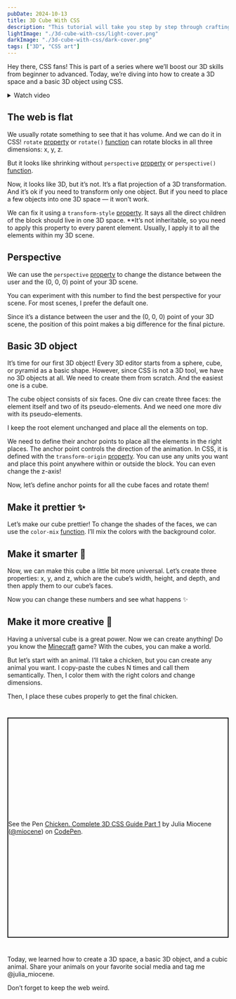 ```yaml
---
pubDate: 2024-10-13
title: 3D Cube With CSS
description: "This tutorial will take you step by step through crafting basic 3D objects — no special tools required."
lightImage: "./3d-cube-with-css/light-cover.png"
darkImage: "./3d-cube-with-css/dark-cover.png"
tags: ["3D", "CSS art"]
---
```


Hey there, CSS fans! This is part of a series where we’ll boost our 3D skills from beginner to advanced. Today, we’re diving into how to create a 3D space and a basic 3D object using CSS.

<details>
  <summary>Watch video</summary>
  
  <iframe width="100%" height="400" src="https://www.youtube.com/embed/dgEHpkm0xTI?si=Uqux71cvzGKPHVfd" title="YouTube video player" frameborder="0" allow="accelerometer; autoplay; clipboard-write; encrypted-media; gyroscope; picture-in-picture; web-share" referrerpolicy="strict-origin-when-cross-origin" allowfullscreen></iframe>
</details>


## The web is flat

We usually rotate something to see that it has volume. And we can do it in CSS! `rotate` [property](https://developer.mozilla.org/en-US/docs/Web/CSS/rotate) or `rotate()` [function](https://developer.mozilla.org/en-US/docs/Web/CSS/transform-function/rotate) can rotate blocks in all three dimensions: x, y, z.


<Example1 />

But it looks like shrinking without `perspective` [property](https://developer.mozilla.org/en-US/docs/Web/CSS/perspective) or `perspective()` [function](https://developer.mozilla.org/en-US/docs/Web/CSS/transform-function/perspective).


<Example2 />

Now, it looks like 3D, but it’s not. It’s a flat projection of a 3D transformation. And it’s ok if you need to transform only one object. But if you need to place a few objects into one 3D space — it won’t work.


<Example3 />

We can fix it using a `transform-style` [property](https://developer.mozilla.org/en-US/docs/Web/CSS/transform-style). It says all the direct children of the block should live in one 3D space. **It’s not inheritable, so you need to apply this property to every parent element. Usually, I apply it to all the elements within my 3D scene.


<Example4 />

## Perspective

We can use the `perspective` [property](https://developer.mozilla.org/en-US/docs/Web/CSS/perspective) to change the distance between the user and the (0, 0, 0) point of your 3D scene.


<Example5 />

You can experiment with this number to find the best perspective for your scene. For most scenes, I prefer the default one.

Since it’s a distance between the user and the (0, 0, 0) point of your 3D scene, the position of this point makes a big difference for the final picture.


<Example6 />

## Basic 3D object

It’s time for our first 3D object! Every 3D editor starts from a sphere, cube, or pyramid as a basic shape. However, since CSS is not a 3D tool, we have no 3D objects at all. We need to create them from scratch. And the easiest one is a cube.

The cube object consists of six faces. One div can create three faces: the element itself and two of its pseudo-elements. And we need one more div with its pseudo-elements.


<Example7 />

I keep the root element unchanged and place all the elements on top. 

We need to define their anchor points to place all the elements in the right places. The anchor point controls the direction of the animation. In CSS, it is defined with the `transform-origin` [property](https://developer.mozilla.org/en-US/docs/Web/CSS/transform-origin). You can use any units you want and place this point anywhere within or outside the block. You can even change the z-axis!


<Example8 />

Now, let’s define anchor points for all the cube faces and rotate them!


<Example9 />

## Make it prettier ✨

Let’s make our cube prettier! To change the shades of the faces, we can use the `color-mix` [function](https://developer.mozilla.org/en-US/docs/Web/CSS/color_value/color-mix). I’ll mix the colors with the background color.


<Example10 />

## Make it smarter 🧠 

Now, we can make this cube a little bit more universal. Let’s create three properties: x, y, and z, which are the cube’s width, height, and depth, and then apply them to our cube’s faces.

Now you can change these numbers and see what happens ✨


<Example11 />

## Make it more creative 🐔

Having a universal cube is a great power. Now we can create anything! Do you know the [Minecraft](https://www.google.com/search?q=Minecraft) game? With the cubes, you can make a world.

But let’s start with an animal. I’ll take a chicken, but you can create any animal you want. I copy-paste the cubes N times and call them semantically. Then, I color them with the right colors and change dimensions.


<Example12 />

Then, I place these cubes properly to get the final chicken.

<div style="margin-bottom: 40px">
  <p class="codepen" data-height="500" data-default-tab="html,result" data-slug-hash="abgWGPy" data-pen-title="Chicken. Complete 3D CSS Guide Part 1" data-user="miocene" style="height: 500px; box-sizing: border-box; display: flex; align-items: center; justify-content: center; border: 2px solid; margin: 40px 0;">
    <span>See the Pen <a href="https://codepen.io/miocene/pen/abgWGPy">
    Chicken. Complete 3D CSS Guide Part 1</a> by Julia Miocene (<a href="https://codepen.io/miocene">@miocene</a>)
    on <a href="https://codepen.io">CodePen</a>.</span>
  </p>
  <script async src="https://cpwebassets.codepen.io/assets/embed/ei.js"></script>
</div>

Today, we learned how to create a 3D space, a basic 3D object, and a cubic animal. Share your animals on your favorite social media and tag me @julia_miocene.

Don’t forget to keep the web weird.